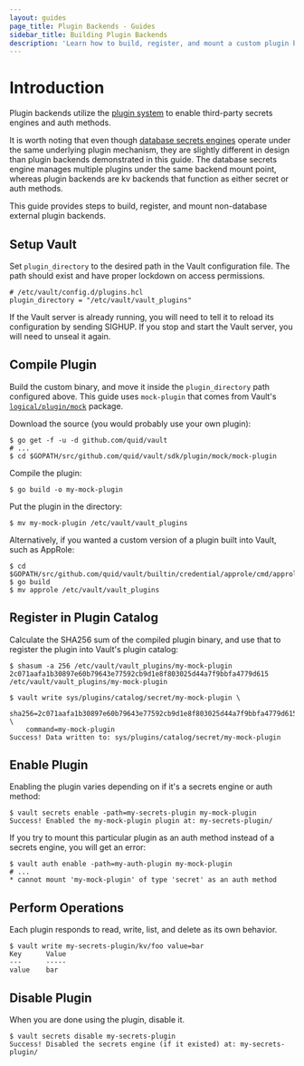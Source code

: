 ```yaml
---
layout: guides
page_title: Plugin Backends - Guides
sidebar_title: Building Plugin Backends
description: 'Learn how to build, register, and mount a custom plugin backend.'
---
```


# Introduction

Plugin backends utilize the [plugin system][plugin-system] to enable third-party
secrets engines and auth methods.

It is worth noting that even though [database secrets engines][database-backend]
operate under the same underlying plugin mechanism, they are slightly different
in design than plugin backends demonstrated in this guide. The database secrets
engine manages multiple plugins under the same backend mount point, whereas
plugin backends are kv backends that function as either secret or auth methods.

This guide provides steps to build, register, and mount non-database external
plugin backends.

## Setup Vault

Set `plugin_directory` to the desired path in the Vault configuration file.
The path should exist and have proper lockdown on access permissions.

```hcl
# /etc/vault/config.d/plugins.hcl
plugin_directory = "/etc/vault/vault_plugins"
```

If the Vault server is already running, you will need to tell it to reload its
configuration by sending SIGHUP. If you stop and start the Vault server, you
will need to unseal it again.

## Compile Plugin

Build the custom binary, and move it inside the `plugin_directory` path
configured above. This guide uses `mock-plugin` that comes from Vault's
[`logical/plugin/mock`](https://github.com/quid/vault/tree/master/logical/plugin/mock/mock-plugin) package.

Download the source (you would probably use your own plugin):

```shell-session
$ go get -f -u -d github.com/quid/vault
# ...
$ cd $GOPATH/src/github.com/quid/vault/sdk/plugin/mock/mock-plugin
```

Compile the plugin:

```shell-session
$ go build -o my-mock-plugin
```

Put the plugin in the directory:

```shell-session
$ mv my-mock-plugin /etc/vault/vault_plugins
```

Alternatively, if you wanted a custom version of a plugin built into Vault, such as AppRole:

```shell-session
$ cd $GOPATH/src/github.com/quid/vault/builtin/credential/approle/cmd/approle
$ go build
$ mv approle /etc/vault/vault_plugins
```

## Register in Plugin Catalog

Calculate the SHA256 sum of the compiled plugin binary, and use that to register
the plugin into Vault's plugin catalog:

```shell-session
$ shasum -a 256 /etc/vault/vault_plugins/my-mock-plugin
2c071aafa1b30897e60b79643e77592cb9d1e8f803025d44a7f9bbfa4779d615  /etc/vault/vault_plugins/my-mock-plugin

$ vault write sys/plugins/catalog/secret/my-mock-plugin \
    sha256=2c071aafa1b30897e60b79643e77592cb9d1e8f803025d44a7f9bbfa4779d615 \
    command=my-mock-plugin
Success! Data written to: sys/plugins/catalog/secret/my-mock-plugin
```

## Enable Plugin

Enabling the plugin varies depending on if it's a secrets engine or auth method:

```shell-session
$ vault secrets enable -path=my-secrets-plugin my-mock-plugin
Success! Enabled the my-mock-plugin plugin at: my-secrets-plugin/
```

If you try to mount this particular plugin as an auth method instead of a
secrets engine, you will get an error:

```shell-session
$ vault auth enable -path=my-auth-plugin my-mock-plugin
# ...
* cannot mount 'my-mock-plugin' of type 'secret' as an auth method
```

## Perform Operations

Each plugin responds to read, write, list, and delete as its own behavior.

```shell-session
$ vault write my-secrets-plugin/kv/foo value=bar
Key      Value
---      -----
value    bar
```

## Disable Plugin

When you are done using the plugin, disable it.

```shell-session
$ vault secrets disable my-secrets-plugin
Success! Disabled the secrets engine (if it existed) at: my-secrets-plugin/
```

[plugin-system]: /docs/internals/plugins
[database-backend]: /docs/secrets/databases
